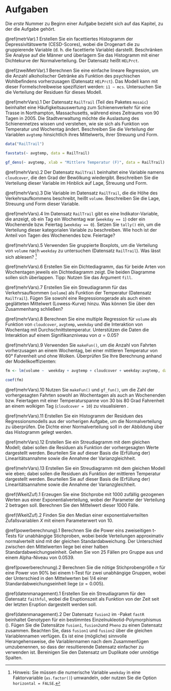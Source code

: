 # Aufgaben

Die *erste* Nummer zu Beginn einer Aufgabe bezieht sich auf das Kapitel, zu der die Aufgabe gehört.

<!-- Referenzen zu den Kapiteln müssen noch eingefügt werden -->


\@ref(metrVar).1 Erstellen Sie ein facettiertes Histogramm der Depressivitätswerte (CESD-Scores), wobei die Drogenart die zu gruppierende Variable (d. h. die facettierte Variable) darstellt. Beschränken Sie Analyse auf die Männer und überlagern Sie das Histogramm mit einer Dichtekurve der Normalverteilung. Der Datensatz heißt `HELPrct`.


\@ref(zweiMetrVar).1 Berechnen Sie eine einfache lineare Regression, um die Anzahl alkoholischer Getränke als Funktion des psychischen Wohlbefindens vorherzusagen (Datensatz `HELPrct`). Das Modell kann mit dieser Formelschreibweise spezifiziert werden: `i1 ~ mcs`. Untersuchen Sie die Verteilung der Residuen für dieses Modell. 

\@ref(mehrVars).1 Der Datensatz `RailTrail` (Teil des Paketes `mosaic`) beinhaltet eine Häufigkeitsauswertung zum Schienenverkehr für eine Trasse in Northampton, Massachusetts, während eines Zeitraums von 90 Tagen in 2005. Die Stadtverwaltung möchte die Auslastung des Schienennetzes wissen und verstehen, wie sie sich als Funktion von Temperatur und Wochentag ändert. Beschreiben Sie die Verteilung der Variablen `avgtemp` hinsichtlich ihres Mittelwerts, ihrer Streuung und Form.


```r
data("RailTrail")
```


```r
favstats(~ avgtemp, data = RailTrail)
```


```r
gf_dens(~ avgtemp, xlab = "Mittlere Temperatur (F)", data = RailTrail)
```


\@ref(mehrVars).2 Der Datensatz `RailTrail` beinhaltet eine Variable namens `cloudcover`, die den Grad der Bewölkung wiedergibt. Beschreiben Sie die Verteilung dieser Variable im Hinblick auf Lage, Streuung und Form.


\@ref(mehrVars).3 Die Variable im Datensatz `RailTrail`, die die Höhe des Verkehrsaufkommens beschreibt, heißt `volume`. Beschreiben Sie die Lage, Streuung und Form dieser Variable.


\@ref(mehrVars).4 Im Datensatz `RailTrail` gibt es eine Indikator-Variable, die anzeigt, ob ein Tag ein Wochentag war (`weekday == 1`) oder ein Wochenende bzw. Feiertag (`weekday == 0`). Setzen Sie `tally()` ein, um die Verteilung dieser kategorialen Variable zu beschreiben. Wie hoch ist der Anteil von Tagen des Wochenendes bzw. Feiertage?


\@ref(mehrVars).5 Verwenden Sie gruppierte Boxplots, um die Verteilung von `volume` nach `weekday` zu untersuchen (Datensatz `RailTrail`). Was lässt sich ablesen? ^[Hinweis: Sie müssen die numerische Variable `weekday` in eine Faktorvariable (`as.factor()`) umwandeln, oder nutzen Sie die Option `horizontal = FALSE`.]


\@ref(mehrVars).6 Erstellen Sie ein Dichtediagramm, das für beide Arten von Wochentagen jeweils ein Dichtediagramm zeigt. Die beiden Diagramme sollen sich überlappen. Tipp: Nutzen Sie das Argument `fill`.


\@ref(mehrVars).7 Erstellen Sie ein Streudiagramm für das Verkehrsaufkommen (`volume`) als Funktion der Temperatur (Datensatz `RailTrail`). Fügen Sie sowohl eine Regressionsgerade als auch einen geglätteten Mittelwert (Lowess-Kurve) hinzu. Was können Sie über den Zusammenhang schließen? 


\@ref(mehrVars).8 Berechnen Sie eine multiple Regression für `volume` als Funktion von `cloudcover`, `avgtemp`, `weekday` und die Interaktion von Wochentag mit Durchschnittstemperatur. Unterstützen die Daten die Interaktion auf einem Signifikanzniveau von $\alpha = 0.05$?

\@ref(mehrVars).9 Verwenden Sie `makeFun()`, um die Anzahl von Fahrten vorherzusagen an einem Wochentag, bei einer mittleren Temperatur von 60° Fahrenheit und ohne Wolken. Überprüfen Sie Ihre Berechnung anhand der Modellkoeffizienten:

```r
fm <- lm(volume ~  weekday + avgtemp + cloudcover + weekday:avgtemp, data = RailTrail)
```


```r
coef(fm)
```


\@ref(mehrVars).10 Nutzen Sie `makeFun()` und `gf_fun()`, um die Zahl der vorhergesagten Fahrten sowohl an Wochentagen als auch an Wochenenden bzw. Feiertagen mit einer Temperaturspanne von 30 bis 80 Grad Fahrenheit an einem wolkigen Tag (`cloudcover = 10`) zu visualisieren .


\@ref(mehrVars).11 Erstellen Sie ein Histogramm der Residuen des Regressionsmodells aus der vorherigen Aufgabe, um die Normalverteilung zu überprüfen. Die Dichte einer Normalverteilung soll in der Abbildung über das Histogramm gelegt werden.


\@ref(mehrVars).12  Erstellen Sie ein Streudiagramm mit dem gleichen Modell; dabei sollen die Residuen als Funktion der vorhergesagten Werte dargestellt werden. Beurteilen Sie auf dieser Basis die (Erfüllung der) Linearitätsannahme sowie die Annahme der Varianzgleichheit.


\@ref(mehrVars).13  Erstellen Sie ein Streudiagramm mit dem gleichen Modell wie eben; dabei sollen die Residuen als Funktion der mittleren Temperatur dargestellt werden. Beurteilen Sie auf dieser Basis die (Erfüllung der) Linearitätsannahme sowie die Annahme der Varianzgleichheit.


\@ref(WkeitZuf).1  Erzeugen Sie eine Stichprobe mit 1000 zufällig gezogenen Werten aus einer Exponentialverteilung, wobei der Parameter der Verteilung 2 betragen soll. Berechnen Sie den Mittelwert dieser 1000 Fälle.


\@ref(WkeitZuf).2 Finden Sie den Median einer exponentialverteilten Zufallsvariablen $X$ mit einem Parameterwert von 10.

\@ref(powerberechnung).1 Berechnen Sie die Power eins zweiseitigen t-Tests für unabhängige Stichproben, wobei beide Verteilungen approximativ normalverteilt sind mit der gleichen Standardabweichung. Der Unterschied zwischen den Mittelwerten liege bei einer halben Standardabweichungseinheit. Gehen Sie von 25 Fällen pro Gruppe aus und einem Alpha-Niveau von 0.0539.

\@ref(powerberechnung).2 Berechnen Sie die nötige Stichprobengröße $n$ für eine Power von 90% bei einem t-Test für zwei unabhängige Gruppen, wobei der Unterschied in den Mittelwerten bei $1/4$ einer Standardabweichungseinheit liege ($\alpha = 0.005$).


\@ref(datenmanagement).1 Erstellen Sie ein Streudiagramm für den Datensatz  `faithful`, wobei die Eruptionszeit als Funktion von der Zeit seit der letzten Eruption dargestellt werden soll.


\@ref(datenmanagement).2 Der Datensatz `fusion2` im \textsf{R}-Paket `fastR` beinhaltet Genotypen für ein bestimmtes Einzelnukleotid-Polymorphismus (\textsc{SNP}). Fügen Sie die Datensätze `fusion1`, `fusion2`und `Pheno` zu einen Datensatz zusammen. Beachten Sie, dass `fusion1` und `fusion2` über die gleichen Variablennamen verfügen. Es ist eine (mögliche) sinnvolle Herangehensweise, die Variablennamen nach dem Zusammenfügen umzubenennen, so dass der resultierende Datensatz einfacher zu verwenden ist. Bereinigen Sie den Datensatz um Duplikate oder unnötige Spalten.


